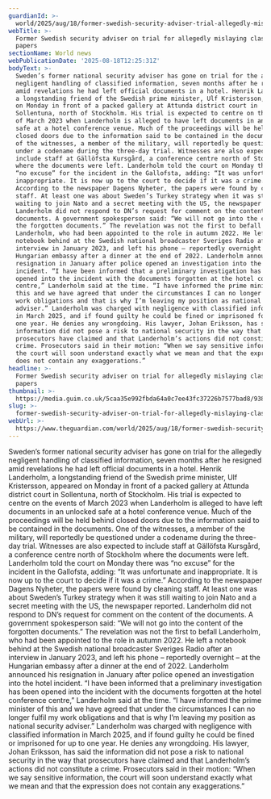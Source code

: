 ```yaml
---
guardianId: >-
  world/2025/aug/18/former-swedish-security-adviser-trial-allegedly-mislaying-classified-papers-henrik-landerholm
webTitle: >-
  Former Swedish security adviser on trial for allegedly mislaying classified
  papers
sectionName: World news
webPublicationDate: '2025-08-18T12:25:31Z'
bodyText: >-
  Sweden’s former national security adviser has gone on trial for the allegedly
  negligent handling of classified information, seven months after he resigned
  amid revelations he had left official documents in a hotel. Henrik Landerholm,
  a longstanding friend of the Swedish prime minister, Ulf Kristersson, appeared
  on Monday in front of a packed gallery at Attunda district court in
  Sollentuna, north of Stockholm. His trial is expected to centre on the events
  of March 2023 when Landerholm is alleged to have left documents in an unlocked
  safe at a hotel conference venue. Much of the proceedings will be held behind
  closed doors due to the information said to be contained in the documents. One
  of the witnesses, a member of the military, will reportedly be questioned
  under a codename during the three-day trial. Witnesses are also expected to
  include staff at Gällöfsta Kursgård, a conference centre north of Stockholm
  where the documents were left. Landerholm told the court on Monday there was
  “no excuse” for the incident in the Gallofsta, adding: “It was unfortunate and
  inappropriate. It is now up to the court to decide if it was a crime.”
  According to the newspaper Dagens Nyheter, the papers were found by cleaning
  staff. At least one was about Sweden’s Turkey strategy when it was still
  waiting to join Nato and a secret meeting with the US, the newspaper reported.
  Landerholm did not respond to DN’s request for comment on the content of the
  documents. A government spokesperson said: “We will not go into the content of
  the forgotten documents.” The revelation was not the first to befall
  Landerholm, who had been appointed to the role in autumn 2022. He left a
  notebook behind at the Swedish national broadcaster Sveriges Radio after an
  interview in January 2023, and left his phone – reportedly overnight – at the
  Hungarian embassy after a dinner at the end of 2022. Landerholm announced his
  resignation in January after police opened an investigation into the hotel
  incident. “I have been informed that a preliminary investigation has been
  opened into the incident with the documents forgotten at the hotel conference
  centre,” Landerholm said at the time. “I have informed the prime minister of
  this and we have agreed that under the circumstances I can no longer fulfil my
  work obligations and that is why I’m leaving my position as national security
  adviser.” Landerholm was charged with negligence with classified information
  in March 2025, and if found guilty he could be fined or imprisoned for up to
  one year. He denies any wrongdoing. His lawyer, Johan Eriksson, has said the
  information did not pose a risk to national security in the way that
  prosecutors have claimed and that Landerholm’s actions did not constitute a
  crime. Prosecutors said in their motion: “When we say sensitive information,
  the court will soon understand exactly what we mean and that the expression
  does not contain any exaggerations.”
headline: >-
  Former Swedish security adviser on trial for allegedly mislaying classified
  papers
thumbnail: >-
  https://media.guim.co.uk/5caa35e992fbda64a0c7ee43fc37226b7577bad8/938_180_3353_2682/500.jpg
slug: >-
  former-swedish-security-adviser-on-trial-for-allegedly-mislaying-classified-papers
webUrl: >-
  https://www.theguardian.com/world/2025/aug/18/former-swedish-security-adviser-trial-allegedly-mislaying-classified-papers-henrik-landerholm
---
```

Sweden’s former national security adviser has gone on trial for the allegedly negligent handling of classified information, seven months after he resigned amid revelations he had left official documents in a hotel. Henrik Landerholm, a longstanding friend of the Swedish prime minister, Ulf Kristersson, appeared on Monday in front of a packed gallery at Attunda district court in Sollentuna, north of Stockholm. His trial is expected to centre on the events of March 2023 when Landerholm is alleged to have left documents in an unlocked safe at a hotel conference venue. Much of the proceedings will be held behind closed doors due to the information said to be contained in the documents. One of the witnesses, a member of the military, will reportedly be questioned under a codename during the three-day trial. Witnesses are also expected to include staff at Gällöfsta Kursgård, a conference centre north of Stockholm where the documents were left. Landerholm told the court on Monday there was “no excuse” for the incident in the Gallofsta, adding: “It was unfortunate and inappropriate. It is now up to the court to decide if it was a crime.” According to the newspaper Dagens Nyheter, the papers were found by cleaning staff. At least one was about Sweden’s Turkey strategy when it was still waiting to join Nato and a secret meeting with the US, the newspaper reported. Landerholm did not respond to DN’s request for comment on the content of the documents. A government spokesperson said: “We will not go into the content of the forgotten documents.” The revelation was not the first to befall Landerholm, who had been appointed to the role in autumn 2022. He left a notebook behind at the Swedish national broadcaster Sveriges Radio after an interview in January 2023, and left his phone – reportedly overnight – at the Hungarian embassy after a dinner at the end of 2022. Landerholm announced his resignation in January after police opened an investigation into the hotel incident. “I have been informed that a preliminary investigation has been opened into the incident with the documents forgotten at the hotel conference centre,” Landerholm said at the time. “I have informed the prime minister of this and we have agreed that under the circumstances I can no longer fulfil my work obligations and that is why I’m leaving my position as national security adviser.” Landerholm was charged with negligence with classified information in March 2025, and if found guilty he could be fined or imprisoned for up to one year. He denies any wrongdoing. His lawyer, Johan Eriksson, has said the information did not pose a risk to national security in the way that prosecutors have claimed and that Landerholm’s actions did not constitute a crime. Prosecutors said in their motion: “When we say sensitive information, the court will soon understand exactly what we mean and that the expression does not contain any exaggerations.”
